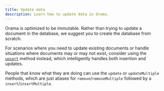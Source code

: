 ```yaml
---
title: Update data
description: Learn how to update data in Orama.
---
```


Orama is optimized to be immutable. Rather than trying to update a document in the database, we suggest you to create the database from scratch.

For scenarios where you need to update existing documents or handle situations where documents may or may not exist, consider using the [`upsert`](/open-source/usage/upsert) method instead, which intelligently handles both insertion and updates.

People that know what they are doing can use the `update` or `updateMultiple` methods, which are just aliases for `remove`/`removeMultiple` followed by a `insert`/`insertMultiple`.
